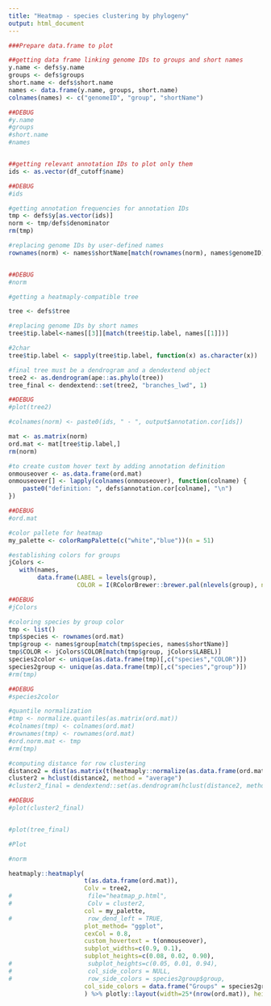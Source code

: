 ```yaml
---
title: "Heatmap - species clustering by phylogeny"
output: html_document
---
```


```r
###Prepare data.frame to plot

##getting data frame linking genome IDs to groups and short names
y.name <- defs$y.name
groups <- defs$groups
short.name <- defs$short.name
names <- data.frame(y.name, groups, short.name)
colnames(names) <- c("genomeID", "group", "shortName")

##DEBUG
#y.name
#groups
#short.name
#names


##getting relevant annotation IDs to plot only them
ids <- as.vector(df_cutoff$name)

##DEBUG
#ids

#getting annotation frequencies for annotation IDs
tmp <- defs$y[as.vector(ids)]
norm <- tmp/defs$denominator
rm(tmp)

#replacing genome IDs by user-defined names
rownames(norm) <- names$shortName[match(rownames(norm), names$genomeID)]


##DEBUG
#norm

#getting a heatmaply-compatible tree

tree <- defs$tree

#replacing genome IDs by short names
tree$tip.label<-names[[3]][match(tree$tip.label, names[[1]])]

#2char
tree$tip.label <- sapply(tree$tip.label, function(x) as.character(x))

#final tree must be a dendrogram and a dendextend object
tree2 <- as.dendrogram(ape::as.phylo(tree))
tree_final <- dendextend::set(tree2, "branches_lwd", 1)

##DEBUG
#plot(tree2)

#colnames(norm) <- paste0(ids, " - ", output$annotation.cor[ids])

mat <- as.matrix(norm)
ord.mat <- mat[tree$tip.label,]
rm(norm)

#to create custom hover text by adding annotation definition
onmouseover <- as.data.frame(ord.mat)
onmouseover[] <- lapply(colnames(onmouseover), function(colname) {
    paste0("definition: ", defs$annotation.cor[colname], "\n")
})

##DEBUG
#ord.mat

#color pallete for heatmap
my_palette <- colorRampPalette(c("white","blue"))(n = 51)

#establishing colors for groups
jColors <-
   with(names,
        data.frame(LABEL = levels(group),
                   COLOR = I(RColorBrewer::brewer.pal(nlevels(group), name = 'Set1'))))

##DEBUG
#jColors

#coloring species by group color
tmp <- list()
tmp$species <- rownames(ord.mat)
tmp$group <- names$group[match(tmp$species, names$shortName)]
tmp$COLOR <- jColors$COLOR[match(tmp$group, jColors$LABEL)]
species2color <- unique(as.data.frame(tmp)[,c("species","COLOR")])
species2group <- unique(as.data.frame(tmp)[,c("species","group")])
#rm(tmp)

##DEBUG
#species2color

#quantile normalization
#tmp <- normalize.quantiles(as.matrix(ord.mat))
#colnames(tmp) <- colnames(ord.mat)
#rownames(tmp) <- rownames(ord.mat)
#ord.norm.mat <- tmp
#rm(tmp)

#computing distance for row clustering
distance2 = dist(as.matrix(t(heatmaply::normalize(as.data.frame(ord.mat)))), method = "euclidean")
cluster2 = hclust(distance2, method = "average")
#cluster2_final = dendextend::set(as.dendrogram(hclust(distance2, method=c("average"))), "branches_lwd", 1)

##DEBUG
#plot(cluster2_final)


#plot(tree_final)

#Plot

#norm

heatmaply::heatmaply(
                     t(as.data.frame(ord.mat)),
                     Colv = tree2,
#                     file="heatmap_p.html",
#                     Colv = cluster2,
                     col = my_palette,
#                     row_dend_left = TRUE,
                     plot_method= "ggplot",
                     cexCol = 0.8,
                     custom_hovertext = t(onmouseover),
                     subplot_widths=c(0.9, 0.1),
                     subplot_heights=c(0.08, 0.02, 0.90),
#                     subplot_heights=c(0.05, 0.01, 0.94),
#                     col_side_colors = NULL,
#                     row_side_colors = species2group$group,
                     col_side_colors = data.frame("Groups" = species2group$group, check.names=FALSE)
                     ) %>% plotly::layout(width=25*(nrow(ord.mat)), height=20*(ncol(ord.mat)))

```
